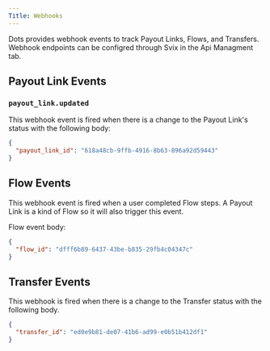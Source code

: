 ```yaml
---
Title: Webhooks
---
```


Dots provides webhook events to track Payout Links, Flows, and Transfers. Webhook endpoints can be configred through Svix in the Api Managment tab.

## Payout Link Events

### `payout_link.updated`

This webhook event is fired when there is a change to the Payout Link's status with the following body:

```json
{
  "payout_link_id": "618a48cb-9ffb-4916-8b63-896a92d59443"
}
```

## Flow Events

This webhook event is fired when a user completed Flow steps. A Payout Link is a kind of Flow so it will also trigger this event.

Flow event body:

```json
{
  "flow_id": "dfff6b89-6437-43be-b835-29fb4c04347c"
}
```

## Transfer Events

This webhook is fired when there is a change to the Transfer status with the following body.

```json
{
  "transfer_id": "ed0e9b81-de07-41b6-ad99-e0b51b412df1"
}
```
